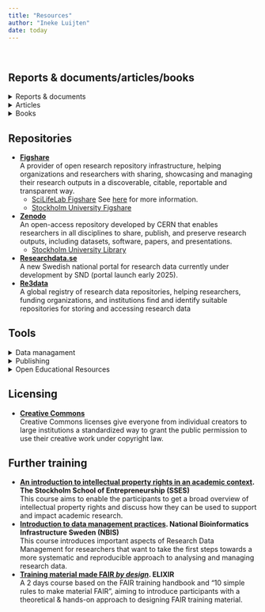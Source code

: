 ```yaml
---
title: "Resources"
author: "Ineke Luijten"
date: today
---
```


<br>

## Reports & documents/articles/books

<details>
  <summary>Reports & documents</summary>

- **[National roadmap for Open Science](https://staging.suhf.se/app/uploads/2022/09/National-Roadmap-for-Open-Science-Recommendation-2021-1-Rev.-June-2022-Ref.-SU-850-0005-17.pdf). SUHF, 13/09/2022, Ref SU-850-005-17**  
This roadmap clarifies the responsibilities of higher education institutions and the measures needed to accelerate work on open access to research data and research
results.
- **[National guidelines for Open Science](https://urn.kb.se/resolve?urn=urn:nbn:se:kb:publ-738). The National Library of Sweden (KB), 15/01/2024, ISBN 978-91-7000-492-6**  
Guidelines to provide support and guidance for different stakeholders in Sweden who have overarching responsibility in the transition to open science.  
- **[Good Research Practice 2024](https://www.vr.se/analys/rapporter/vara-rapporter/2024-10-02-god-forskningssed-2024.html). The Swedish Research Council (VR), 2024, ISBN 978-91-89845-08-4**  
Good Research Practice 2024 provides orientation in the ethical principles and regulations that are important for research, and clarifies the responsibility that different actors have (currently only available in Swedish).
- **[Agreement on Reforming Research Assessment](https://coara.eu/app/uploads/2022/09/2022_07_19_rra_agreement_final.pdf). CoARA, 20/07/2022**  
Agreement establishing a common direction for research assessment reform: the assessment of research, researchers and research organisations recognises the diverse outputs, practices and activities that maximise the quality and impact of research.       
- **[San Fransisco Declaration on Research Assessment](https://sfdora.org/read/). DORA, 2021**  
A declaration developed to improve the ways in which the outputs of scholarly research are evaluated. 


</details>
  
<details>
  <summary>Articles</summary>

- **[The FAIR Guiding Principles for scientific data management and stewardship](https://www.nature.com/articles/sdata201618). Wilkinson, M., Dumontier, M., Aalbersberg, I. et al. (2016) Sci Data 3, 160018**    
The first formal publication of the FAIR Principles. Includes the rationale behind them, and some exemplar implementations in the community.    
- **[Bibliometrics: The Leiden Manifesto for research metrics](https://www.nature.com/articles/520429a). Hicks, D., Wouters, P., Waltman, L. et al. (2015) Nature 520, 429–431** 
A distillation of best practice in metrics-based research assessment so that researchers can hold evaluators to account, and evaluators can hold their indicators to account.
- **[Ten simple rules for making training materials FAIR](https://journals.plos.org/ploscompbiol/article?id=10.1371/journal.pcbi.1007854). Garcia L, Batut B, Burke ML, Kuzak M, Psomopoulos F, Arcila R, et al. (2020). PLoS Comput Biol 16(5):e1007854**   
Action points for trainers to help make their training materials FAIR, enabling others to find, (re)use, and adapt them.

</details>

<details>
  <summary>Books</summary>
  
- **[The philosophy of Open Science](https://www.cambridge.org/core/elements/philosophy-of-open-science/0D049ECF635F3B676C03C6868873E406). Sabina Leonelli (31/07/2023) ISBN 9781009416368**    
This book examines the role played by OS principles and practices within contemporary research and how this relates to the epistemology of science.    
- **[Open Science: the very idea](https://link.springer.com/book/10.1007/978-94-024-2115-6). Frank Miedema (2022). ISBN 978-94-024-2115-6**   
This book provides a broad context for the understanding of current problems of science and of the different movements aiming to improve the societal impact of science and research. 
- **[Radical solutions and Open Science](https://link.springer.com/book/10.1007/978-981-15-4276-3). Daniel Burgos (editor) (2020). ISBN 978-981-15-4276-3**   
This book presents how Open Science is a powerful tool to boost Higher Education. It presents radical, transgenic solutions for recurrent and long-standing problems in Higher Education. 


</details>


## Repositories
- **[Figshare](https://figshare.com)**  
A provider of open research repository infrastructure, helping organizations and researchers with sharing, showcasing and managing their research outputs in a discoverable, citable, reportable and transparent way.
    - [SciLifeLab Figshare](https://figshare.scilifelab.se) See [here](https://www.scilifelab.se/data/repository/) for more information. 
    - [Stockholm University Figshare](https://su.figshare.come)  
- **[Zenodo](https://figshare.com)**   
An open-access repository developed by CERN that enables researchers in all disciplines to share, publish, and preserve research outputs, including datasets, software, papers, and presentations.  
    - [Stockholm University Library](https://zenodo.org/communities/stockholmuniversitylibrary/records?q=&l=list&p=1&s=10&sort=newest)
- **[Researchdata.se](https://snd.se/en/researchdatase)**  
A new Swedish national portal for research data currently under development by SND (portal launch early 2025).  
- **[Re3data](https://www.re3data.org/search)**  
A global registry of research data repositories, helping researchers, funding organizations, and institutions find and identify suitable repositories for storing and accessing research data    


## Tools

<details>
  <summary>Data managament</summary>

- **[Swedish National Data Service (SND)](https://snd.se/en/)**  
A Swedish national infrastructure for research data, supporting the accessibility, preservation, and reuse of research data and related materials. Tools include, but are not limited to: 
    - [Checklist for data management plan](https://zenodo.org/records/6424769)
    - [Persistent identifier services](https://snd.se/en/describe-and-share-data/pid-services-doi-epic)
    - [Publishing sensitive data](https://snd.se/en/manage-data/plan/research-material-with-personal-data) 
- **[National Bioinformatics Infrastructure Sweden (NBIS)](https://nbis.se)**  
A Swedish national infrastructure that provides bioinformatics and data science support to the Swedish life science research community. Tools include, but are not limited to: 
    - [Data management support and guidance](https://nbis.se/services/guidance-on-data-management)
    - [Data sharing](https://nbis.se/services/data-sharing)
- **[Data Stewardship Wizard](https://dsw.scilifelab.se). SciLifeLab**  
A tool to aid in data management planning.
- **[VR Data management plan template](https://www.vr.se/english/applying-for-funding/requirements-terms-and-conditions/producing-a-data-management-plan/data-management-plan-template.html). The Swedish Research Council (VR)**    
A template with six central parts that a data management plan should cover (partially reworked version of Science Europe’s "Core Requirements for Data Management Plans").  

</details>

<details>
  <summary>Publishing</summary>  

- **[Swepub](https://swepub.kb.se)**    
A national database of research publications that contains metadata from publications at higher education institutions, research authorities, and other research institutes in Sweden.
- **[Publicera](https://publicera.kb.se)**    
A platform for Swedish scholarly open access journals.  
- **[SciFree](https://scifree.se)**  
Providing digital infrastructure for 100% Open Access and Open Science, ensuring the work of researchers and libraries retains its value and reach.

</details>


<details>
  <summary>Open Educational Resources</summary>

- **[FAIR training handbook](https://elixir-europe-training.github.io/ELIXIR-TrP-FAIR-training-handbook/). ELIXIR FAIR training focus group**  
A handbook designed to provide guidance on how to FAIRify training material.
- **[FAIR-by-design microlearning](https://www.skills4eosc.eu/resources/fair-by-design-methodology). Skills4EOSC**
A guide through the main stages of the FAIR-by-Design Methodology that will help with creating FAIR learning materials.

</details>


## Licensing
- **[Creative Commons](https://creativecommons.org/share-your-work/cclicenses/)**  
Creative Commons licenses give everyone from individual creators to large institutions a standardized way to grant the public permission to use their creative work under copyright law.   



## Further training
- **[An introduction to intellectual property rights in an academic context](https://www.sses.se/course/an-introduction-to-intellectual-property-rights-in-an-academic-context/). The Stockholm School of Entrepreneurship (SSES)**    
This course aims to enable the participants to get a broad overview of intellectual property rights and discuss how they can be used to support and impact academic research. 
- **[Introduction to data management practices](https://nbis.se/training/6). National Bioinformatics Infrastructure Sweden (NBIS)**      
This course introduces important aspects of Research Data Management for researchers that want to take the first steps towards a more systematic and reproducible approach to analysing and managing research data.  
- **[Training material made FAIR *by design*](https://elixir-europe-training.github.io/ELIXIR-TrP-FAIR-Material-By-Design/). ELIXIR**   
A 2 days course based on the FAIR training handbook and "10 simple rules to make material FAIR", aiming to introduce participants with a theoretical & hands-on approach to designing FAIR training material.

